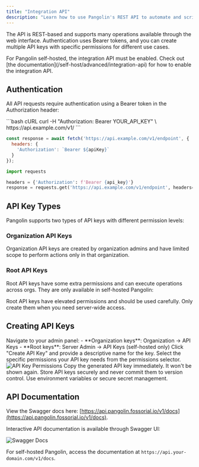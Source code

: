 ```yaml
---
title: "Integration API"
description: "Learn how to use Pangolin's REST API to automate and script operations with fine-grained permissions"
---
```


The API is REST-based and supports many operations available through the web interface. Authentication uses Bearer tokens, and you can create multiple API keys with specific permissions for different use cases.

<Info>
For Pangolin self-hosted, the integration API must be enabled. Check out [the documentation](/self-host/advanced/integration-api) for how to enable the integration API.
</Info>

## Authentication

All API requests require authentication using a Bearer token in the Authorization header:

<CodeGroup>
```bash cURL
curl -H "Authorization: Bearer YOUR_API_KEY" \
  https://api.example.com/v1/
```

```javascript JavaScript
const response = await fetch('https://api.example.com/v1/endpoint', {
  headers: {
    'Authorization': `Bearer ${apiKey}`
  }
});
```

```python Python
import requests

headers = {'Authorization': f'Bearer {api_key}'}
response = requests.get('https://api.example.com/v1/endpoint', headers=headers)
```
</CodeGroup>

## API Key Types

Pangolin supports two types of API keys with different permission levels:

### Organization API Keys

Organization API keys are created by organization admins and have limited scope to perform actions only in that organization.

### Root API Keys

Root API keys have some extra permissions and can execute operations across orgs. They are only available in self-hosted Pangolin:

<Warning>
Root API keys have elevated permissions and should be used carefully. Only create them when you need server-wide access.
</Warning>

## Creating API Keys

<Steps>
<Step title="Access the admin panel">
  Navigate to your admin panel:
  - **Organization keys**: Organization → API Keys
  - **Root keys**: Server Admin → API Keys (self-hosted only)
</Step>

<Step title="Generate a new key">
  Click "Create API Key" and provide a descriptive name for the key.
</Step>

<Step title="Configure permissions">
  Select the specific permissions your API key needs from the permissions selector.
  
  <Frame caption="API key permissions selector showing available operations">
  <img src="/images/permissions.png" alt="API Key Permissions"/>
  </Frame>
</Step>

<Step title="Copy and secure your key">
  Copy the generated API key immediately. It won't be shown again.
  
  <Warning>
  Store API keys securely and never commit them to version control. Use environment variables or secure secret management.
  </Warning>
</Step>
</Steps>

## API Documentation

View the Swagger docs here: [https://api.pangolin.fossorial.io/v1/docs](https://api.pangolin.fossorial.io/v1/docs).

Interactive API documentation is available through Swagger UI:

<Frame caption="Swagger UI showing API endpoints and interactive testing">
<img src="/images/swagger.png" alt="Swagger Docs"/>
</Frame>

For self-hosted Pangolin, access the documentation at `https://api.your-domain.com/v1/docs`.
